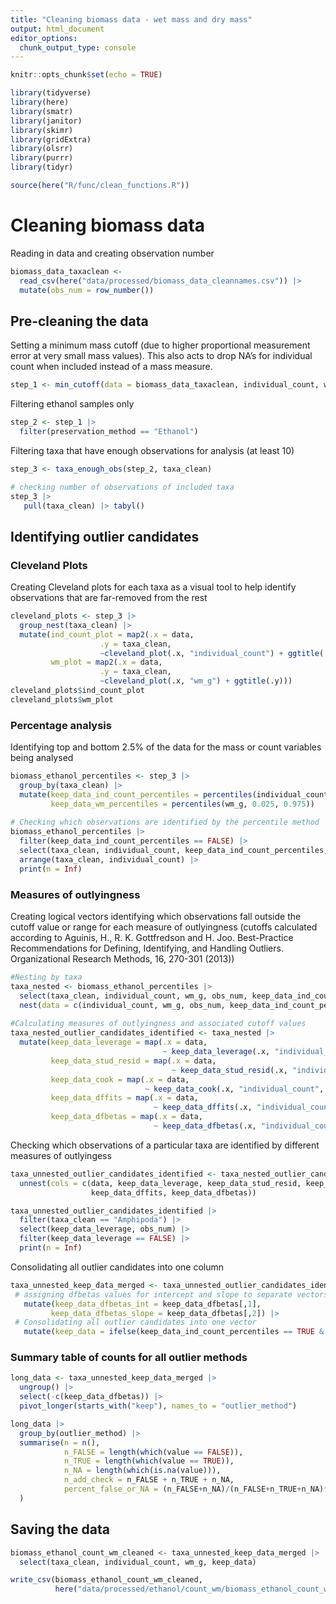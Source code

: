 ```yaml
---
title: "Cleaning biomass data - wet mass and dry mass"
output: html_document
editor_options: 
  chunk_output_type: console
---
```


```r
knitr::opts_chunk$set(echo = TRUE)

library(tidyverse)
library(here)
library(smatr)
library(janitor)
library(skimr)
library(gridExtra)
library(olsrr)
library(purrr)
library(tidyr)

source(here("R/func/clean_functions.R"))
```

# Cleaning biomass data

Reading in data and creating observation number

```r
biomass_data_taxaclean <-
  read_csv(here("data/processed/biomass_data_cleannames.csv")) |> 
  mutate(obs_num = row_number())
```

## Pre-cleaning the data

Setting a minimum mass cutoff (due to higher proportional measurement error at very small mass values). This also acts to drop NA's for individual count when included instead of a mass measure. 

```r
step_1 <- min_cutoff(data = biomass_data_taxaclean, individual_count, wm_g) 
```

Filtering ethanol samples only

```r
step_2 <- step_1 |>
  filter(preservation_method == "Ethanol")
```

Filtering taxa that have enough observations for analysis (at least 10)

```r
step_3 <- taxa_enough_obs(step_2, taxa_clean)

# checking number of observations of included taxa
step_3 |>
   pull(taxa_clean) |> tabyl()
```

## Identifying outlier candidates

### Cleveland Plots

Creating Cleveland plots for each taxa as a visual tool to help identify observations that are far-removed from the rest

```r
cleveland_plots <- step_3 |>
  group_nest(taxa_clean) |>
  mutate(ind_count_plot = map2(.x = data,
                    .y = taxa_clean,
                    ~cleveland_plot(.x, "individual_count") + ggtitle(.y)),
         wm_plot = map2(.x = data,
                    .y = taxa_clean,
                    ~cleveland_plot(.x, "wm_g") + ggtitle(.y)))
cleveland_plots$ind_count_plot
cleveland_plots$wm_plot
```

### Percentage analysis 

Identifying top and bottom 2.5% of the data for the mass or count variables being analysed

```r
biomass_ethanol_percentiles <- step_3 |>
  group_by(taxa_clean) |>
  mutate(keep_data_ind_count_percentiles = percentiles(individual_count, 0.025, 0.975),
         keep_data_wm_percentiles = percentiles(wm_g, 0.025, 0.975))
  
# Checking which observations are identified by the percentile method
biomass_ethanol_percentiles |> 
  filter(keep_data_ind_count_percentiles == FALSE) |> 
  select(taxa_clean, individual_count, keep_data_ind_count_percentiles, obs_num) |>
  arrange(taxa_clean, individual_count) |>
  print(n = Inf)
```

### Measures of outlyingness

Creating logical vectors identifying which observations fall outside the cutoff value or range for each measure of outlyingness (cutoffs calculated according to Aguinis, H., R. K. Gottfredson and H. Joo. Best-Practice Recommendations for Defining, Identifying, and Handling Outliers. Organizational Research Methods, 16, 270-301 (2013))

```r
#Nesting by taxa
taxa_nested <- biomass_ethanol_percentiles |> 
  select(taxa_clean, individual_count, wm_g, obs_num, keep_data_ind_count_percentiles, keep_data_wm_percentiles) |> 
  nest(data = c(individual_count, wm_g, obs_num, keep_data_ind_count_percentiles, keep_data_wm_percentiles))
  
#Calculating measures of outlyingness and associated cutoff values
taxa_nested_outlier_candidates_identified <- taxa_nested |> 
  mutate(keep_data_leverage = map(.x = data,
                                  ~ keep_data_leverage(.x, "individual_count", "wm_g")),
         keep_data_stud_resid = map(.x = data,
                                    ~ keep_data_stud_resid(.x, "individual_count", "wm_g")),
         keep_data_cook = map(.x = data,
                              ~ keep_data_cook(.x, "individual_count", "wm_g")),
         keep_data_dffits = map(.x = data,
                                ~ keep_data_dffits(.x, "individual_count", "wm_g")),
         keep_data_dfbetas = map(.x = data,
                                ~ keep_data_dfbetas(.x, "individual_count", "wm_g")))
```

Checking which observations of a particular taxa are identified by different measures of outlyingess

```r
taxa_unnested_outlier_candidates_identified <- taxa_nested_outlier_candidates_identified |>
  unnest(cols = c(data, keep_data_leverage, keep_data_stud_resid, keep_data_cook, 
                  keep_data_dffits, keep_data_dfbetas)) 

taxa_unnested_outlier_candidates_identified |>
  filter(taxa_clean == "Amphipoda") |>
  select(keep_data_leverage, obs_num) |>
  filter(keep_data_leverage == FALSE) |>
  print(n = Inf)
```

Consolidating all outlier candidates into one column

```r
taxa_unnested_keep_data_merged <- taxa_unnested_outlier_candidates_identified |>
 # assigning dfbetas values for intercept and slope to separate vectors
   mutate(keep_data_dfbetas_int = keep_data_dfbetas[,1], 
         keep_data_dfbetas_slope = keep_data_dfbetas[,2]) |>
 # Consolidating all outlier candidates into one vector
   mutate(keep_data = ifelse(keep_data_ind_count_percentiles == TRUE & keep_data_wm_percentiles == TRUE & keep_data_cook == TRUE & keep_data_leverage == TRUE & keep_data_stud_resid == TRUE & keep_data_dffits == TRUE & keep_data_dfbetas_int == TRUE & keep_data_dfbetas_slope == TRUE, TRUE, FALSE)) 
```

### Summary table of counts for all outlier methods 

```r
long_data <- taxa_unnested_keep_data_merged |> 
  ungroup() |> 
  select(-c(keep_data_dfbetas)) |> 
  pivot_longer(starts_with("keep"), names_to = "outlier_method") 

long_data |> 
  group_by(outlier_method) |> 
  summarise(n = n(),
            n_FALSE = length(which(value == FALSE)),
            n_TRUE = length(which(value == TRUE)),
            n_NA = length(which(is.na(value))),
            n_add_check = n_FALSE + n_TRUE + n_NA,
            percent_false_or_NA = (n_FALSE+n_NA)/(n_FALSE+n_TRUE+n_NA)*100
  )
```

## Saving the data
```r
biomass_ethanol_count_wm_cleaned <- taxa_unnested_keep_data_merged |>
  select(taxa_clean, individual_count, wm_g, keep_data)

write_csv(biomass_ethanol_count_wm_cleaned,
          here("data/processed/ethanol/count_wm/biomass_ethanol_count_wm_cleaned.csv"))
```

